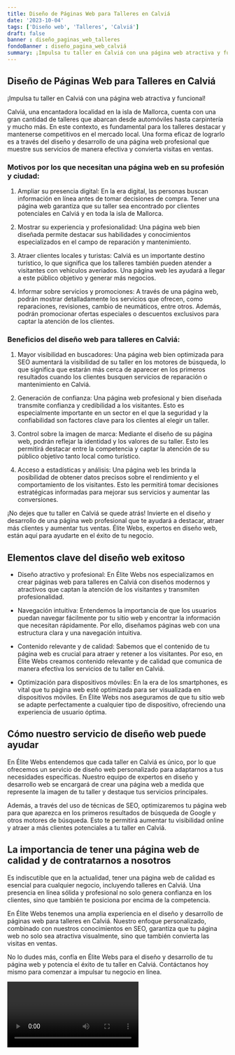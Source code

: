 ```yaml
---
title: Diseño de Páginas Web para Talleres en Calviá
date: '2023-10-04'
tags: ['Diseño web', 'Talleres', 'Calviá']
draft: false
banner : diseño_paginas_web_talleres
fondoBanner : diseño_pagina_web_calviá
summary: ¡Impulsa tu taller en Calviá con una página web atractiva y funcional!
---
```


## Diseño de Páginas Web para Talleres en Calviá

¡Impulsa tu taller en Calviá con una página web atractiva y funcional!

Calviá, una encantadora localidad en la isla de Mallorca, cuenta con una gran cantidad de talleres que abarcan desde automóviles hasta carpintería y mucho más. En este contexto, es fundamental para los talleres destacar y mantenerse competitivos en el mercado local. Una forma eficaz de lograrlo es a través del diseño y desarrollo de una página web profesional que muestre sus servicios de manera efectiva y convierta visitas en ventas. 

### Motivos por los que necesitan una página web en su profesión y ciudad:

1. Ampliar su presencia digital: En la era digital, las personas buscan información en línea antes de tomar decisiones de compra. Tener una página web garantiza que su taller sea encontrado por clientes potenciales en Calviá y en toda la isla de Mallorca.

2. Mostrar su experiencia y profesionalidad: Una página web bien diseñada permite destacar sus habilidades y conocimientos especializados en el campo de reparación y mantenimiento.

3. Atraer clientes locales y turistas: Calviá es un importante destino turístico, lo que significa que los talleres también pueden atender a visitantes con vehículos averiados. Una página web les ayudará a llegar a este público objetivo y generar más negocios.

4. Informar sobre servicios y promociones: A través de una página web, podrán mostrar detalladamente los servicios que ofrecen, como reparaciones, revisiones, cambio de neumáticos, entre otros. Además, podrán promocionar ofertas especiales o descuentos exclusivos para captar la atención de los clientes.

### Beneficios del diseño web para talleres en Calviá:

1. Mayor visibilidad en buscadores: Una página web bien optimizada para SEO aumentará la visibilidad de su taller en los motores de búsqueda, lo que significa que estarán más cerca de aparecer en los primeros resultados cuando los clientes busquen servicios de reparación o mantenimiento en Calviá.

2. Generación de confianza: Una página web profesional y bien diseñada transmite confianza y credibilidad a los visitantes. Esto es especialmente importante en un sector en el que la seguridad y la confiabilidad son factores clave para los clientes al elegir un taller.

3. Control sobre la imagen de marca: Mediante el diseño de su página web, podrán reflejar la identidad y los valores de su taller. Esto les permitirá destacar entre la competencia y captar la atención de su público objetivo tanto local como turístico.

4. Acceso a estadísticas y análisis: Una página web les brinda la posibilidad de obtener datos precisos sobre el rendimiento y el comportamiento de los visitantes. Esto les permitirá tomar decisiones estratégicas informadas para mejorar sus servicios y aumentar las conversiones.

¡No dejes que tu taller en Calviá se quede atrás! Invierte en el diseño y desarrollo de una página web profesional que te ayudará a destacar, atraer más clientes y aumentar tus ventas. Élite Webs, expertos en diseño web, están aquí para ayudarte en el éxito de tu negocio.

<GifSeo />

<Cta />

## Elementos clave del diseño web exitoso

- Diseño atractivo y profesional: En Élite Webs nos especializamos en crear páginas web para talleres en Calviá con diseños modernos y atractivos que captan la atención de los visitantes y transmiten profesionalidad.

- Navegación intuitiva: Entendemos la importancia de que los usuarios puedan navegar fácilmente por tu sitio web y encontrar la información que necesitan rápidamente. Por ello, diseñamos páginas web con una estructura clara y una navegación intuitiva.

- Contenido relevante y de calidad: Sabemos que el contenido de tu página web es crucial para atraer y retener a los visitantes. Por eso, en Élite Webs creamos contenido relevante y de calidad que comunica de manera efectiva los servicios de tu taller en Calviá.

- Optimización para dispositivos móviles: En la era de los smartphones, es vital que tu página web esté optimizada para ser visualizada en dispositivos móviles. En Élite Webs nos aseguramos de que tu sitio web se adapte perfectamente a cualquier tipo de dispositivo, ofreciendo una experiencia de usuario óptima.

## Cómo nuestro servicio de diseño web puede ayudar

En Élite Webs entendemos que cada taller en Calviá es único, por lo que ofrecemos un servicio de diseño web personalizado para adaptarnos a tus necesidades específicas. Nuestro equipo de expertos en diseño y desarrollo web se encargará de crear una página web a medida que represente la imagen de tu taller y destaque tus servicios principales.

Además, a través del uso de técnicas de SEO, optimizaremos tu página web para que aparezca en los primeros resultados de búsqueda de Google y otros motores de búsqueda. Esto te permitirá aumentar tu visibilidad online y atraer a más clientes potenciales a tu taller en Calviá.

## La importancia de tener una página web de calidad y de contratarnos a nosotros

Es indiscutible que en la actualidad, tener una página web de calidad es esencial para cualquier negocio, incluyendo talleres en Calviá. Una presencia en línea sólida y profesional no solo genera confianza en los clientes, sino que también te posiciona por encima de la competencia.

En Élite Webs tenemos una amplia experiencia en el diseño y desarrollo de páginas web para talleres en Calviá. Nuestro enfoque personalizado, combinado con nuestros conocimientos en SEO, garantiza que tu página web no solo sea atractiva visualmente, sino que también convierta las visitas en ventas.

No lo dudes más, confía en Élite Webs para el diseño y desarrollo de tu página web y potencia el éxito de tu taller en Calviá. Contáctanos hoy mismo para comenzar a impulsar tu negocio en línea.

<Video />

<CtaBot job='Talleres' city='Calviá'/>

<Gmaps query='Calviá+españa+maps' />